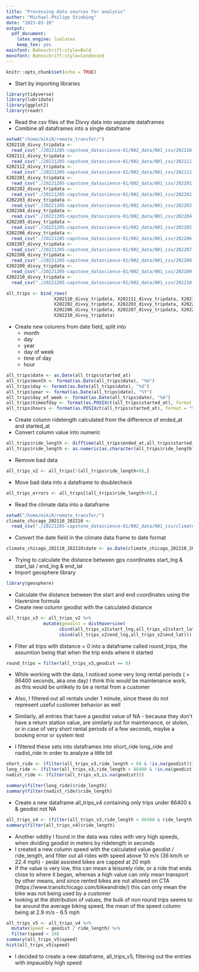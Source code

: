 ```yaml
---
title: "Processing data sources for analysis"
author: "Michael-Philipp Stiebing"
date: "2023-03-10"
output: 
  pdf_document: 
    latex_engine: lualatex
    keep_tex: yes
mainfont: Bahnschrift:style=Bold
monofont: Bahnschrift:style=Condensed
---
```



```r
knitr::opts_chunk$set(echo = TRUE)
```
\fontsize{10}{12}
\selectfont
* Start by importing libraries

\fontsize{9}{11}
\selectfont
```r
library(tidyverse)
library(lubridate)
library(ggplot2)
library(readr)
```
\fontsize{10}{12}
\selectfont
* Read the csv files of the Divvy data into separate dataframes
* Combine all dataframes into a single dataframe

\fontsize{9}{11}
\selectfont
```r
setwd("/home/mikiR/remote_transfer/")
X202110_divvy_tripdata <- 
  read_csv("./20221205-capstone_datascience-01/002_data/001_csv/202110-divvy-tripdata.csv")
X202111_divvy_tripdata <- 
  read_csv("./20221205-capstone_datascience-01/002_data/001_csv/202111-divvy-tripdata.csv")
X202112_divvy_tripdata <- 
  read_csv("./20221205-capstone_datascience-01/002_data/001_csv/202112-divvy-tripdata.csv")
X202201_divvy_tripdata <- 
  read_csv("./20221205-capstone_datascience-01/002_data/001_csv/202201-divvy-tripdata.csv")
X202202_divvy_tripdata <- 
  read_csv("./20221205-capstone_datascience-01/002_data/001_csv/202202-divvy-tripdata.csv")
X202203_divvy_tripdata <- 
  read_csv("./20221205-capstone_datascience-01/002_data/001_csv/202203-divvy-tripdata.csv")
X202204_divvy_tripdata <- 
  read_csv("./20221205-capstone_datascience-01/002_data/001_csv/202204-divvy-tripdata.csv")
X202205_divvy_tripdata <- 
  read_csv("./20221205-capstone_datascience-01/002_data/001_csv/202205-divvy-tripdata.csv")
X202206_divvy_tripdata <- 
  read_csv("./20221205-capstone_datascience-01/002_data/001_csv/202206-divvy-tripdata.csv")
X202207_divvy_tripdata <- 
  read_csv("./20221205-capstone_datascience-01/002_data/001_csv/202207-divvy-tripdata.csv")
X202208_divvy_tripdata <- 
  read_csv("./20221205-capstone_datascience-01/002_data/001_csv/202208-divvy-tripdata.csv")
X202209_divvy_tripdata <- 
  read_csv("./20221205-capstone_datascience-01/002_data/001_csv/202209-divvy-tripdata.csv")
X202210_divvy_tripdata <- 
  read_csv("./20221205-capstone_datascience-01/002_data/001_csv/202210-divvy-tripdata.csv")

all_trips <- bind_rows(
                  X202110_divvy_tripdata, X202111_divvy_tripdata, X202112_divvy_tripdata, X202201_divvy_tripdata,
                  X202202_divvy_tripdata, X202203_divvy_tripdata, X202204_divvy_tripdata, X202205_divvy_tripdata,
                  X202206_divvy_tripdata, X202207_divvy_tripdata, X202208_divvy_tripdata, X202209_divvy_tripdata, 
                  X202210_divvy_tripdata)

```
\fontsize{10}{12}
\selectfont

* Create new columns from date field, split into
    + month
    + day
    + year
    + day of week
    + time of day
    + hour

\fontsize{9}{11}
\selectfont
```r
all_trips$date <- as.Date(all_trips$started_at)
all_trips$month <- format(as.Date(all_trips$date), "%m")
all_trips$day <- format(as.Date(all_trips$date), "%d")
all_trips$year <- format(as.Date(all_trips$date), "%Y")
all_trips$day_of_week <- format(as.Date(all_trips$date), "%A")
all_trips$timeofday <- format(as.POSIXct(all_trips$started_at), format = "%H:%M:%S")
all_trips$hours <- format(as.POSIXct(all_trips$started_at), format = "%H")
```
\fontsize{10}{12}
\selectfont

* Create column ridelength calculated from the difference of ended_at and started_at
* Convert column value into numeric

\fontsize{9}{11}
\selectfont
```r

all_trips$ride_length <- difftime(all_trips$ended_at,all_trips$started_at)
all_trips$ride_length <- as.numeric(as.character(all_trips$ride_length))
```
\fontsize{10}{12}
\selectfont

* Remove bad data

\fontsize{9}{11}
\selectfont
```r
all_trips_v2 <- all_trips[!(all_trips$ride_length<0),]
```
\fontsize{10}{12}
\selectfont

* Move bad data into a dataframe to doublecheck

\fontsize{9}{11}
\selectfont
```r
all_trips_errors <- all_trips[(all_trips$ride_length<0),]
```

\fontsize{10}{12}
\selectfont

*   Read the climate data into a dataframe

\fontsize{9}{11}
\selectfont
```r
setwd("/home/mikiR/remote_transfer/")
climate_chicago_202110_202210 <- 
  read_csv("./20221205-capstone_datascience-01/002_data/001_csv/climate_chicago_202110-202210.csv")

```


\fontsize{10}{12}
\selectfont

*   Convert the date field in the climate data frame to date format

\fontsize{9}{11}
\selectfont
```r

climate_chicago_202110_202210$date <- as.Date(climate_chicago_202110_202210$date)
```

\fontsize{10}{12}
\selectfont

*   Trying to calculate the distance between gps coordinates start_lng & start_lat / end_lng & end_lat
*   Import geosphere library

\fontsize{9}{11}
\selectfont
```r

library(geosphere) 
```
\fontsize{10}{12}
\selectfont

*   Calculate the distance between the start and end coordinates using the Haversine formula
*   Create new column geodist with the calculated distance

\fontsize{9}{11}
\selectfont
```r

all_trips_v3 <- all_trips_v2 %>% 
              mutate(geodist = distHaversine(
                    cbind(all_trips_v2$start_lng,all_trips_v2$start_lat), 
                    cbind(all_trips_v2$end_lng,all_trips_v2$end_lat)))
```
\fontsize{10}{12}
\selectfont

*   Filter all trips with distance = 0 into a dataframe called round_trips, the assumtion being that when the trip ends where it started

\fontsize{9}{11}
\selectfont
```r
round_trips = filter(all_trips_v3,geodist == 0)
```
\fontsize{10}{12}
\selectfont

* While working with the data, I noticed some very long rental periods ( > 86400 seconds, aka one day) I think this would be maintenance work, as this would be unlikely to be a rental from a customer
* Also, I filtered out all rentals under 1 minute, since these do not represent useful customer behavior as well
* Similarly, all entries that have a geodist value of NA - because they don't have a return station value, are similarly out for maintenance, or stolen, or in case of very short rental periods of a few seconds, maybe a booking error or system test

* I filtered these sets into dataframes into short_ride long_ride and nadist_ride in order to analyze a little bit

\fontsize{9}{11}
\selectfont
```r
short_ride <- (filter(all_trips_v3,ride_length < 60 & !is.na(geodist)))
long_ride <- (filter(all_trips_v3,ride_length > 86400 & !is.na(geodist)))
nadist_ride <- (filter(all_trips_v3,is.na(geodist)))

summary(filter(long_ride)$ride_length)
summary(filter(nadist_ride)$ride_length)
```
\fontsize{10}{12}
\selectfont

* Create a new dataframe all_trips_v4 containing only trips under 86400 s & geodist not NA

\fontsize{9}{11}
\selectfont
```r
all_trips_v4 <- (filter(all_trips_v3,ride_length < 86400 & ride_length > 60 & ride_length != 0 & !is.na(geodist)))
summary(filter(all_trips_v4)$ride_length)

```
\fontsize{10}{12}
\selectfont

* Another oddity I found in the data was rides with very high speeds, when dividing geodist in meters by ridelength in seconds
* I created a new column speed with the calculated value geodist / ride_length, and filter out all rides with speed above 10 m/s (36 km/h or 22.4 mph) - pedal assisted bikes are capped at 20 mph
* If the value is very low, this can mean a leisurely ride, or a ride that ends close to where it began, whereas a high value can only mean transport by other means, and since rented bikes are not allowed on CTA (https://www.transitchicago.com/bikeandride/) this can only mean the bike was not being used by a customer
* looking at the distribution of values, the bulk of non round trips seems to be around the average biking speed, the mean of the speed column being at 2.9 m/s - 6.5 mph



\fontsize{9}{11}
\selectfont
```r
all_trips_v5 <- all_trips_v4 %>% 
  mutate(speed = geodist / ride_length) %>%
  filter(speed < 10)
summary(all_trips_v5$speed)
hist(all_trips_v5$speed)

```
\fontsize{10}{12}
\selectfont

* I decided to create a new dataframe, all_trips_v5, filtering out the entries with impausibly high speed
